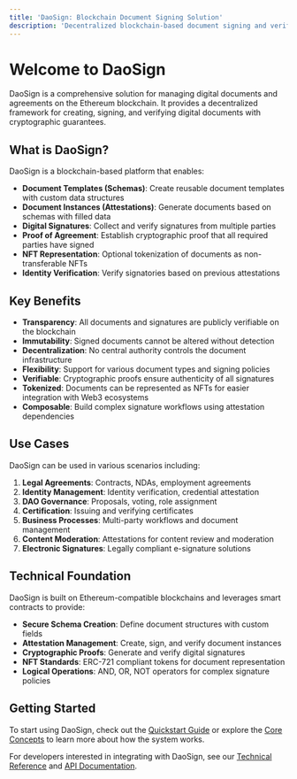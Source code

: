 ```yaml
---
title: 'DaoSign: Blockchain Document Signing Solution'
description: 'Decentralized blockchain-based document signing and verification platform'
---
```


# Welcome to DaoSign

DaoSign is a comprehensive solution for managing digital documents and agreements on the Ethereum blockchain. It provides a decentralized framework for creating, signing, and verifying digital documents with cryptographic guarantees.

## What is DaoSign?

DaoSign is a blockchain-based platform that enables:

- **Document Templates (Schemas)**: Create reusable document templates with custom data structures
- **Document Instances (Attestations)**: Generate documents based on schemas with filled data
- **Digital Signatures**: Collect and verify signatures from multiple parties
- **Proof of Agreement**: Establish cryptographic proof that all required parties have signed
- **NFT Representation**: Optional tokenization of documents as non-transferable NFTs
- **Identity Verification**: Verify signatories based on previous attestations

## Key Benefits

- **Transparency**: All documents and signatures are publicly verifiable on the blockchain
- **Immutability**: Signed documents cannot be altered without detection
- **Decentralization**: No central authority controls the document infrastructure
- **Flexibility**: Support for various document types and signing policies
- **Verifiable**: Cryptographic proofs ensure authenticity of all signatures
- **Tokenized**: Documents can be represented as NFTs for easier integration with Web3 ecosystems
- **Composable**: Build complex signature workflows using attestation dependencies

## Use Cases

DaoSign can be used in various scenarios including:

1. **Legal Agreements**: Contracts, NDAs, employment agreements
2. **Identity Management**: Identity verification, credential attestation
3. **DAO Governance**: Proposals, voting, role assignment
4. **Certification**: Issuing and verifying certificates
5. **Business Processes**: Multi-party workflows and document management
6. **Content Moderation**: Attestations for content review and moderation
7. **Electronic Signatures**: Legally compliant e-signature solutions

## Technical Foundation

DaoSign is built on Ethereum-compatible blockchains and leverages smart contracts to provide:

- **Secure Schema Creation**: Define document structures with custom fields
- **Attestation Management**: Create, sign, and verify document instances
- **Cryptographic Proofs**: Generate and verify digital signatures
- **NFT Standards**: ERC-721 compliant tokens for document representation
- **Logical Operations**: AND, OR, NOT operators for complex signature policies

## Getting Started

To start using DaoSign, check out the [Quickstart Guide](/quickstart) or explore the [Core Concepts](/core-concepts/schemas) to learn more about how the system works.

For developers interested in integrating with DaoSign, see our [Technical Reference](/technical/architecture) and [API Documentation](/api-reference/introduction).
